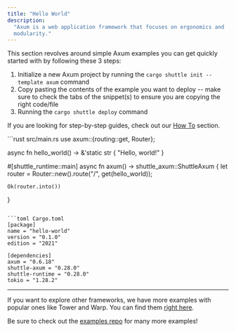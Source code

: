 ```yaml
---
title: "Hello World"
description:
  "Axum is a web application framework that focuses on ergonomics and
  modularity."
---
```


This section revolves around simple Axum examples you can get quickly started with by following these 3 steps:
1. Initialize a new Axum project by running the `cargo shuttle init --template axum` command
2. Copy pasting the contents of the example you want to deploy -- make sure to check the tabs of the snippet(s) to ensure you are copying the right code/file
3. Running the `cargo shuttle deploy` command

<Tip>If you are looking for step-by-step guides, check out our [How To](../tutorials) section.</Tip>

<CodeGroup>
```rust src/main.rs
use axum::{routing::get, Router};

async fn hello_world() -> &'static str {
    "Hello, world!"
}

#[shuttle_runtime::main]
async fn axum() -> shuttle_axum::ShuttleAxum {
    let router = Router::new().route("/", get(hello_world));

    Ok(router.into())
}
```

```toml Cargo.toml
[package]
name = "hello-world"
version = "0.1.0"
edition = "2021"

[dependencies]
axum = "0.6.18"
shuttle-axum = "0.28.0"
shuttle-runtime = "0.28.0"
tokio = "1.28.2"
```
</CodeGroup>

---

<Tip> If you want to explore other frameworks, we have more examples with popular ones like Tower and Warp. You can find them [right here](../examples/other). </Tip>

<Tip> Be sure to check out the [examples repo](https://github.com/shuttle-hq/shuttle-examples) for many more examples! </Tip>

